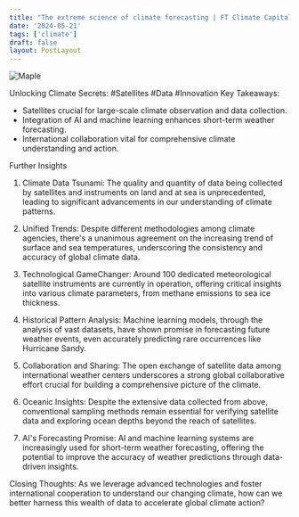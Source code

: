 ```yaml
---
title: "The extreme science of climate forecasting | FT Climate Capital"
date: '2024-05-21'
tags: ['climate']
draft: false
layout: PostLayout
---
```


<div className="flex justify-center">
  <div className="my-1 w-full px-2 xl:my-1 xl:w-1/2 xl:px-2">
    <img src="https://img.youtube.com/vi/fag4ITTsnlk/0.jpg" alt="Maple" className="mx-auto h-58 w-auto" />
  </div>
</div>

Unlocking Climate Secrets: #Satellites #Data #Innovation
Key Takeaways:
- Satellites crucial for large-scale climate observation and data collection.
- Integration of AI and machine learning enhances short-term weather forecasting.
- International collaboration vital for comprehensive climate understanding and action.

Further Insights
1. Climate Data Tsunami:
The quality and quantity of data being collected by satellites and instruments on land and at sea is unprecedented, leading to significant advancements in our understanding of climate patterns.

2. Unified Trends:
Despite different methodologies among climate agencies, there's a unanimous agreement on the increasing trend of surface and sea temperatures, underscoring the consistency and accuracy of global climate data.

3. Technological GameChanger:
Around 100 dedicated meteorological satellite instruments are currently in operation, offering critical insights into various climate parameters, from methane emissions to sea ice thickness.

4. Historical Pattern Analysis:
Machine learning models, through the analysis of vast datasets, have shown promise in forecasting future weather events, even accurately predicting rare occurrences like Hurricane Sandy.

5. Collaboration and Sharing:
The open exchange of satellite data among international weather centers underscores a strong global collaborative effort crucial for building a comprehensive picture of the climate.

6. Oceanic Insights:
Despite the extensive data collected from above, conventional sampling methods remain essential for verifying satellite data and exploring ocean depths beyond the reach of satellites.

7. AI's Forecasting Promise:
AI and machine learning systems are increasingly used for short-term weather forecasting, offering the potential to improve the accuracy of weather predictions through data-driven insights.

Closing Thoughts:
As we leverage advanced technologies and foster international cooperation to understand our changing climate, how can we better harness this wealth of data to accelerate global climate action?
